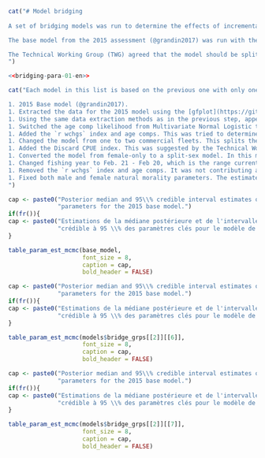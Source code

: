 ```r
cat("# Model bridging
    
A set of bridging models was run to determine the effects of incremental model modifications while moving from the single-sex, single-fleet 2015 model to the split-sex, two-fleet model used in this assessment.

The base model from the 2015 assessment (@grandin2017) was run with the newest version of the iSCAM code and the original data files. The parameter estimates, reference points, estimated trajectories, index fits, and age comp fits were determined to be identical. The 2015 model was a female-only catch-at-age model with 4 indices of abundance which included the three Synoptic surveys and the Hecate Strait Multispecies assemblage survey.

The Technical Working Group (TWG) agreed that the model should be split-sex, based on the sexual dimorphism seen and there being 8 more years of data since the 2015 assessment, which allowed for an adequate number of age proportion specimens for each sex.
")
```
```r
<<bridging-para-01-en>>
```

```r
cat("Each model in this list is based on the previous one with only one change made so incremental changes can be tracked.

1. 2015 Base model (@grandin2017).
1. Extracted the data for the 2015 model using the [gfplot](https://github.com/pbs-assess/gfplot) package, which has been used in several assessments and in the [gfsynopsis](https://github.com/pbs-assess/gfsynopsis) report.
1. Using the same data extraction methods as in the previous step, appended data up to and including 2021.
1. Switched the age comp likelihood from Multivariate Normal Logistic to the saturating parameterization of the Dirichlet-Multinomial (@thorson2017). This was done to avoid manually reweighting the age proportions for each different model run, and instead have the weighting paramaterized in the model.
1. Added the `r wchgs` index and age comps. This was tried to determine if the additional survey years since 2015 contributed anything to the model fit.
1. Changed the model from one to two commercial fleets. This splits the commercial trawl catch into catch from Freezer Trawlers and Shoreside fleets. This was done by recommendation of the TWG, since the large freezer trawlers may fish differently and have different selectivity than the shoreside vessels.
1. Added the Discard CPUE index. This was suggested by the Technical Working Group (TWG) and is an index for vessels that were not fishing for `r sp` and therefore were discarding all that they caught incidentally. The selectivity could not be estimated for this index since there are no age composition data for it, so its selectivity was fixed to values representative of other estimated selectivities from other gears. See Appendix \@ref(app:dcpue) for details on how this index was genereated.
1. Converted the model from female-only to a split-sex model. In this model, the two natural mortality parameters for male and female were fixed. In the previous models, the female natural mortality was estimated. This was done due to poor diagnostics when the parameters were estimated, and to follow what was done in recent Gulf of Alaska assessments (@spies2019).
1. Changed fishing year to Feb. 21 - Feb 20, which is the range currently used by fisheries management for the fishing year.
1. Removed the `r wchgs` index and age comps. It was not contributing anything to the assessment and the estimated selectivities were not viable due to too few samples. Its removal was suggested by the Technical Working Group (TWG).
1. Fixed both male and female natural morality parameters. The estimated values were quite low for this species based on previous assessments in the area (@grandin2017, @spies2019).
")
```



```r
cap <- paste0("Posterior median and 95\\% credible interval estimates of key ",
              "parameters for the 2015 base model.")
if(fr()){
cap <- paste0("Estimations de la médiane postérieure et de l'intervalle ",
              "crédible à 95 \\% des paramètres clés pour le modèle de base.")
}

table_param_est_mcmc(base_model,
                     font_size = 8,
                     caption = cap,
                     bold_header = FALSE)
```

```r
cap <- paste0("Posterior median and 95\\% credible interval estimates of key ",
              "parameters for the 2015 base model.")
if(fr()){
cap <- paste0("Estimations de la médiane postérieure et de l'intervalle ",
              "crédible à 95 \\% des paramètres clés pour le modèle de base.")
}

table_param_est_mcmc(models$bridge_grps[[2]][[6]],
                     font_size = 8,
                     caption = cap,
                     bold_header = FALSE)
```

```r
cap <- paste0("Posterior median and 95\\% credible interval estimates of key ",
              "parameters for the 2015 base model.")
if(fr()){
cap <- paste0("Estimations de la médiane postérieure et de l'intervalle ",
              "crédible à 95 \\% des paramètres clés pour le modèle de base.")
}

table_param_est_mcmc(models$bridge_grps[[2]][[7]],
                     font_size = 8,
                     caption = cap,
                     bold_header = FALSE)
```
